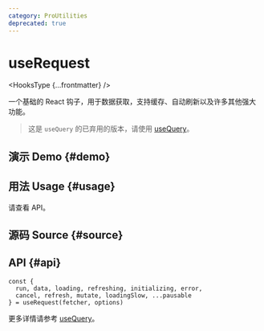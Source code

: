 ```yaml
---
category: ProUtilities
deprecated: true
---
```


# useRequest


<HooksType {...frontmatter} />

<Since version="v1.4.0" />

<Deprecated version="v1.5.0" />

一个基础的 React 钩子，用于数据获取，支持缓存、自动刷新以及许多其他强大功能。

> 这是 `useQuery` 的已弃用的版本，请使用 [useQuery](/reference/use-query)。

## 演示 Demo \{#demo}


<App />

## 用法 Usage \{#usage}

请查看 API。

## 源码 Source \{#source}


<Source />

## API \{#api}

```tsx
const {
  run, data, loading, refreshing, initializing, error,
  cancel, refresh, mutate, loadingSlow, ...pausable
} = useRequest(fetcher, options)
```

更多详情请参考 [useQuery](/reference/use-query)。
